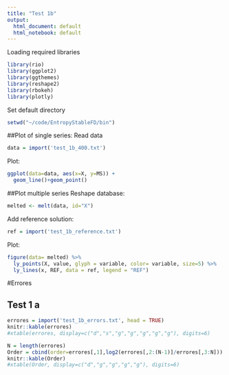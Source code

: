 ```yaml
---
title: "Test 1b"
output:
  html_document: default
  html_notebook: default
---
```


Loading required libraries

```r
library(rio)
library(ggplot2)
library(ggthemes)
library(reshape2)
library(rbokeh)
library(plotly)
```

Set default directory
```r
setwd("~/code/EntropyStableFD/bin")
```

##Plot of single series:
Read data
```r
data = import('test_1b_400.txt')
```
Plot:
```r
ggplot(data=data, aes(x=X, y=MS)) +
  geom_line()+geom_point()
```

##Plot multiple series
Reshape database:
```r
melted <- melt(data, id="X")
```
Add reference solution:
```r
ref = import('test_1b_reference.txt')
```
Plot:
```r
figure(data= melted) %>%
  ly_points(X, value, glyph = variable, color= variable, size=5) %>%
  ly_lines(x, REF, data = ref, legend = "REF")
```

#Errores

## Test 1 a

```r
errores = import('test_1b_errors.txt', head = TRUE)
knitr::kable(errores)
#xtable(errores, display=c("d","s","g","g","g","g","g"), digits=6)
```
```r
N = length(errores)
Order = cbind(order=errores[,1],log2(errores[,2:(N-1)]/errores[,3:N]))
knitr::kable(Order)
#xtable(Order, display=c("d","g","g","g","g"), digits=6)
```